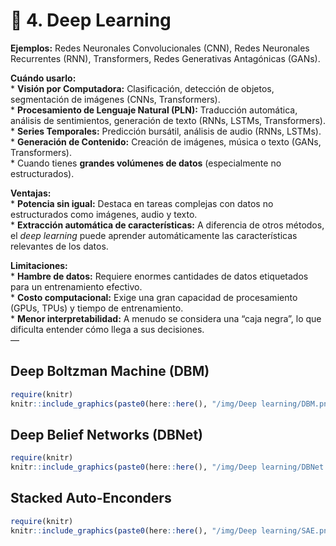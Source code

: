 # 🤖 4. Deep Learning {-}  
**Ejemplos:** Redes Neuronales Convolucionales (CNN), Redes Neuronales Recurrentes (RNN), Transformers, Redes Generativas Antagónicas (GANs).  

**Cuándo usarlo:**  
* **Visión por Computadora:** Clasificación, detección de objetos, segmentación de imágenes (CNNs, Transformers).  
* **Procesamiento de Lenguaje Natural (PLN):** Traducción automática, análisis de sentimientos, generación de texto (RNNs, LSTMs, Transformers).  
* **Series Temporales:** Predicción bursátil, análisis de audio (RNNs, LSTMs).  
* **Generación de Contenido:** Creación de imágenes, música o texto (GANs, Transformers).  
* Cuando tienes **grandes volúmenes de datos** (especialmente no estructurados).  

**Ventajas:**  
* **Potencia sin igual:** Destaca en tareas complejas con datos no estructurados como imágenes, audio y texto.  
* **Extracción automática de características:** A diferencia de otros métodos, el *deep learning* puede aprender automáticamente las características relevantes de los datos.  

**Limitaciones:**  
* **Hambre de datos:** Requiere enormes cantidades de datos etiquetados para un entrenamiento efectivo.  
* **Costo computacional:** Exige una gran capacidad de procesamiento (GPUs, TPUs) y tiempo de entrenamiento.   
* **Menor interpretabilidad:** A menudo se considera una "caja negra", lo que dificulta entender cómo llega a sus decisiones.   
---


## Deep Boltzman Machine (DBM) {-}  

```r
require(knitr)
knitr::include_graphics(paste0(here::here(), "/img/Deep learning/DBM.png"))
```

## Deep Belief Networks (DBNet) {-}

```r
require(knitr)
knitr::include_graphics(paste0(here::here(), "/img/Deep learning/DBNet.png"))
```

## Stacked Auto-Enconders {-}

```r
require(knitr)
knitr::include_graphics(paste0(here::here(), "/img/Deep learning/SAE.png"))
```
